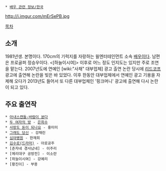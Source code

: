  * [[배우 관련 정보/한국]]

http://i.imgur.com/mErSePB.jpg

[[목차]]

== 소개 ==
1981년생. 본명이다.
170cm의 기럭지를 자랑하는 윌엔터테인먼트 소속 [[배우]]이다. 남편은 프로골퍼 정승우이다. 
<[하늘이시여]> 이후로 어느 정도 인지도는 있지만 주로 조연을 맡는다.
2007년도에 연예인 [wiki:"사채" 대부업체] 광고 출연 논란 당시에 [[리드코프]] 광고에 출연해 논란을 빚은 바 있었다. 이후 한동안 대부업체에서 연예인 광고 기용을 자제해 오다가 2013년도 들어서 또 다른 대부업체인 '핑크머니' 광고에 출연해 다시 논란이 되고 있다. 

== 주요 출연작 ==
 * [[아내스캔들-바람이 분다]]
 * [[두 여자의 방]] - [[은희수]]
 * [[사랑도 돈이 되나요]] - 홍미미
 * [[그래도 당신]] - 강채린
 * [[심야병원]] - 한재희
 * [[김수로(드라마)]] - 아로공주
 * [춘자네 경사났네] - 이주리
 * [메리대구 공방전] - 이소란
 * [하늘이시여] - 강예리
 * [황진이] - 부용
